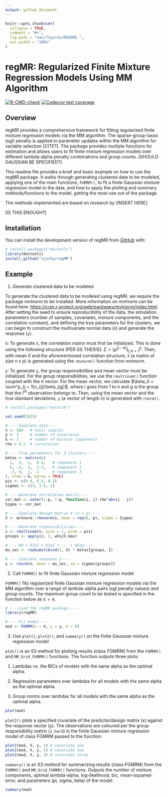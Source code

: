 ```yaml
---
output: github_document
---
```


<!-- README.md is generated from README.Rmd. Please edit that file -->

```r
knitr::opts_chunk$set(
  collapse = TRUE,
  comment = "#>",
  fig.path = "man/figures/README-",
  out.width = "100%"
)
```

# regMR: Regularized Finite Mixture Regression Models Using MM Algorithm

<!-- badges: start -->

[![R-CMD-check](https://github.com/vjoshy/regMR/actions/workflows/R-CMD-check.yaml/badge.svg)](https://github.com/vjoshy/regMR/actions/workflows/R-CMD-check.yaml) [![Codecov test coverage](https://codecov.io/gh/vjoshy/regMR/graph/badge.svg)](https://app.codecov.io/gh/vjoshy/regMR)

<!-- badges: end -->

## Overview

regMR provides a comprehensive framework for fitting regularized finite mixture regression models via the MM algorithm. The sparse-group-lasso (sgl) penalty is applied to parameter updates within the MM algorithm for variable selection [CITE?]. The package provides multiple functions for estimation and allows users to fit finite mixture regression models over different lambda-alpha penalty combinations and group counts. [SHOULD GAUSSIAN BE SPECIFIED?]

This readme file provides a brief and basic example on how to use the regMR package. It walks through generating clustered data to be modeled, applying one of the main functions, `FGMRM()`, to fit a finite Gaussian mixture regression model to the data, and how to apply the plotting and summary methods/functions to the model, getting the most use out of the package.

The methods implemented are based on research by [INSERT HERE].

[IS THIS ENOUGH?]

## Installation

You can install the development version of regMR from [GitHub](https://github.com/) with:

``` r
# install.packages("devtools")
library(devtools)
install_github("vjoshy/regMR")
```

## Example

1.  Generate clustered data to be modeled

To generate the clustered data to be modeled using regMR, we require the package mvtnorm to be installed. More information on mvtnorm can be found here: <https://cran.r-project.org/web/packages/mvtnorm/index.html>. After setting the seed to ensure reproducibility of the data, the simulation parameters (number of samples, covariates, mixture components, and the correlation constant), and defining the true parameters for the clusters, we can begin to construct the multivariate normal data (`X`) and generate the response (`y`).

`X`: To generate `X`, the correlation matrix must first be initialized. This is done using the following structure [PER GS THESIS]: $\Sigma = \{\rho^{|j - k|}\}^p_{j, k = 1}$. Then, with mean 0 and the aforementioned correlation structure, `X` (a matrix of size n x p) is generated using the `rmvnorm()` function from mvtnorm.

`y`: To generate `y`, the group responsibilities and mean vector must be initialized. For the group responsibilities, we use the `rmultinom()` function coupled with the $\pi$ vector. For the mean vector, we calculate $\beta_0 + \sum^p_{j = 1}x_{ij}\beta_{gj}$, where i goes from 1 to n and g is the group that the $i^{th}$ observation belongs to. Then, using the mean vector and the true standard deviations, `y` (a vector of length n) is generated with `rnorm()`.

```r
# install.packages("mvtnorm")

set.seed(2025)

# ----Simulate data----
n <- 500   # total samples
p <- 3     # number of covariates
G <- 3     # number of mixture components
rho = 0.2  # correlation

# ----True parameters for 3 clusters----
betas <- matrix(c(
  1,  2, -1,  0.5,   # component 1
  5, -2,  1,  1.5,   # component 2
  -3, 0,  2, -1      # component 3
), nrow = G, byrow = TRUE)
pis <- c(0.4, 0.4, 0.2)
sigmas <- c(3, 1.5, 1)

# ----Generate correlation matrix----
cor_mat <- outer(1:p, 1:p, function(i, j) rho^abs(i - j))
Sigma <- cor_mat

# ----Simulate design matrix X (n × p)----
X <- mvtnorm::rmvnorm(n, mean = rep(0, p), sigma = Sigma)

# ----Generate responsibilities----
z <- rmultinom(n, size = 1, prob = pis)
groups <- apply(z, 2, which.max)

# ----b0 + b1x1 + b2x2 + ... + bkxp----
mu_vec <- rowSums(cbind(1, X) * betas[groups, ])

# ----Simulate response y----
y <- rnorm(n, mean = mu_vec, sd = sigmas[groups])
```

2.  Call `FGMRM()` to fit finite Gaussian mixture regression model

`FGMRM()` fits regularized finite Gaussian mixture regression models via the MM algorithm over a range of lambda-alpha pairs (sgl penalty values) and group counts. The maximum group count to be tested is specified in the function below as `G = 6`.

```r
# ----Load the regMR package----
library(regMR)

# ----Fit model----
mod <- FGMRM(x = X, y = y, G = 6)
```

3.  Use `plot()`, `plot2()`, and `summary()` on the finite Gaussian mixture regression model

`plot()` is an S3 method for plotting results (class FGMRM) from the `FGMRM()` and `MM_Grid_FGMRM()` functions. The function outputs three plots:

1.  Lambdas vs. the BICs of models with the same alpha as the optimal alpha.

2.  Regression parameters over lambdas for all models with the same alpha as the optimal alpha.

3.  Group norms over lambdas for all models with the same alpha as the optimal alpha.

```r
plot(mod)
```

`plot2()` plots a specified covariate of the predictor/design matrix (x) against the response vector (y). The observations are coloured per the group responsibility matrix (`z_hard`) in the finite Gaussian mixture regression model of class FGMRM passed to the function.

```r
plot2(mod, X, y, 1) # covariate one
plot2(mod, X, y, 2) # covariate two
plot2(mod, X, y, 3) # covariate three
```

`summary()` is an S3 method for summarizing results (class FGMRM) from the `FGMRM()` and `MM_Grid_FGMRM()` functions. Outputs the number of mixture components, optimal lambda-alpha, log-likelihood, bic, mean-squared-error, and parameters (pi, sigma, beta) of the model.

```r
summary(mod)
```

